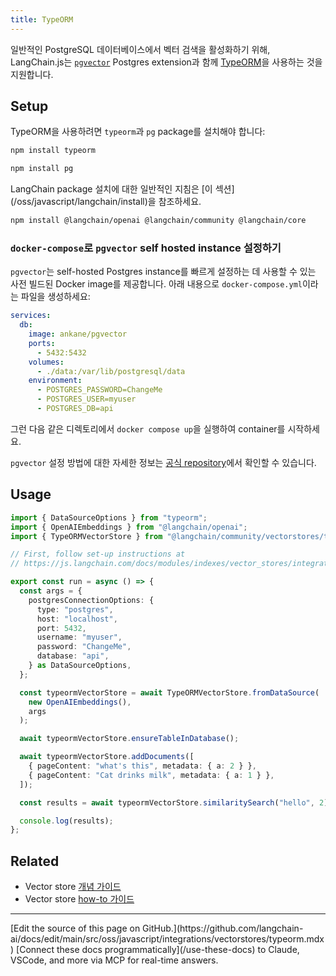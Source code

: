 ```yaml
---
title: TypeORM
---
```


일반적인 PostgreSQL 데이터베이스에서 벡터 검색을 활성화하기 위해, LangChain.js는 [`pgvector`](https://github.com/pgvector/pgvector) Postgres extension과 함께 [TypeORM](https://typeorm.io/)을 사용하는 것을 지원합니다.

## Setup

TypeORM을 사용하려면 `typeorm`과 `pg` package를 설치해야 합니다:

```bash npm
npm install typeorm
```
```bash npm
npm install pg
```

<Tip>
LangChain package 설치에 대한 일반적인 지침은 [이 섹션](/oss/javascript/langchain/install)을 참조하세요.
</Tip>

```bash npm
npm install @langchain/openai @langchain/community @langchain/core
```

### `docker-compose`로 `pgvector` self hosted instance 설정하기

`pgvector`는 self-hosted Postgres instance를 빠르게 설정하는 데 사용할 수 있는 사전 빌드된 Docker image를 제공합니다.
아래 내용으로 `docker-compose.yml`이라는 파일을 생성하세요:

```yml docker-compose.yml
services:
  db:
    image: ankane/pgvector
    ports:
      - 5432:5432
    volumes:
      - ./data:/var/lib/postgresql/data
    environment:
      - POSTGRES_PASSWORD=ChangeMe
      - POSTGRES_USER=myuser
      - POSTGRES_DB=api
```

그런 다음 같은 디렉토리에서 `docker compose up`을 실행하여 container를 시작하세요.

`pgvector` 설정 방법에 대한 자세한 정보는 [공식 repository](https://github.com/pgvector/pgvector)에서 확인할 수 있습니다.

## Usage

```typescript
import { DataSourceOptions } from "typeorm";
import { OpenAIEmbeddings } from "@langchain/openai";
import { TypeORMVectorStore } from "@langchain/community/vectorstores/typeorm";

// First, follow set-up instructions at
// https://js.langchain.com/docs/modules/indexes/vector_stores/integrations/typeorm

export const run = async () => {
  const args = {
    postgresConnectionOptions: {
      type: "postgres",
      host: "localhost",
      port: 5432,
      username: "myuser",
      password: "ChangeMe",
      database: "api",
    } as DataSourceOptions,
  };

  const typeormVectorStore = await TypeORMVectorStore.fromDataSource(
    new OpenAIEmbeddings(),
    args
  );

  await typeormVectorStore.ensureTableInDatabase();

  await typeormVectorStore.addDocuments([
    { pageContent: "what's this", metadata: { a: 2 } },
    { pageContent: "Cat drinks milk", metadata: { a: 1 } },
  ]);

  const results = await typeormVectorStore.similaritySearch("hello", 2);

  console.log(results);
};
```

## Related

- Vector store [개념 가이드](/oss/javascript/integrations/vectorstores)
- Vector store [how-to 가이드](/oss/javascript/integrations/vectorstores)

---

<Callout icon="pen-to-square" iconType="regular">
    [Edit the source of this page on GitHub.](https://github.com/langchain-ai/docs/edit/main/src/oss/javascript/integrations/vectorstores/typeorm.mdx)
</Callout>
<Tip icon="terminal" iconType="regular">
    [Connect these docs programmatically](/use-these-docs) to Claude, VSCode, and more via MCP for    real-time answers.
</Tip>

